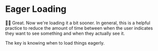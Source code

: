 # Eager Loading

<EpicVideo url="https://www.epicreact.dev/workshops/react-performance/eager-loading/solution" />

👨‍💼 Great. Now we're loading it a bit sooner. In general, this is a helpful
practice to reduce the amount of time between when the user indicates they want
to see something and when they actually see it.

The key is knowing when to load things eagerly.
